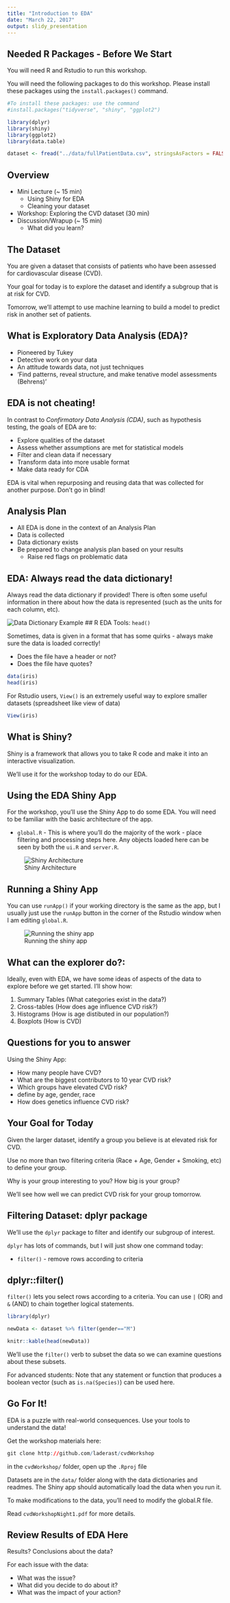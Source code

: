 ```yaml
---
title: "Introduction to EDA"
date: "March 22, 2017"
output: slidy_presentation
---
```


## Needed R Packages - Before We Start

You will need R and Rstudio to run this workshop.

You will need the following packages to do this workshop. Please install these packages using the `install.packages()` command.

```r
#To install these packages: use the command
#install.packages("tidyverse", "shiny", "ggplot2")

library(dplyr)
library(shiny)
library(ggplot2)
library(data.table)

dataset <- fread("../data/fullPatientData.csv", stringsAsFactors = FALSE)
```

## Overview

- Mini Lecture (~ 15 min)
    - Using Shiny for EDA
    - Cleaning your dataset
- Workshop: Exploring the CVD dataset (30 min)
- Discussion/Wrapup (~ 15 min)
    - What did you learn?
    
## The Dataset

You are given a dataset that consists of patients who have been assessed for cardiovascular disease (CVD). 

Your goal for today is to explore the dataset and identify a subgroup that is at risk for CVD.

Tomorrow, we'll attempt to use machine learning to build a model to predict risk in another set of patients.

## What is Exploratory Data Analysis (EDA)?

- Pioneered by Tukey
- Detective work on your data
- An attitude towards data, not just techniques
- 'Find patterns, reveal structure, and make tenative model assessments (Behrens)'

## EDA is not cheating!

In contrast to *Confirmatory Data Analysis (CDA)*, such as hypothesis testing, the goals of EDA are to:

- Explore qualities of the dataset
- Assess whether assumptions are met for statistical models
- Filter and clean data if necessary
- Transform data into more usable format
- Make data ready for CDA

EDA is vital when repurposing and reusing data that was collected for another purpose. Don't go in blind!

## Analysis Plan

- All EDA is done in the context of an Analysis Plan
- Data is collected
- Data dictionary exists
- Be prepared to change analysis plan based on your results
    - Raise red flags on problematic data

## EDA: Always read the data dictionary!

Always read the data dictionary if provided! There is often some useful information in there about how the data is represented (such as the units for each column, etc).

![Data Dictionary Example](image/dataDictionary.png)
## R EDA Tools: `head()`

Sometimes, data is given in a format that has some quirks - always make sure the data is loaded correctly!

- Does the file have a header or not?
- Does the file have quotes?

```r
data(iris)
head(iris)
```

For Rstudio users, `View()` is an extremely useful way to explore smaller datasets (spreadsheet like view of data)

```r
View(iris)
```

## What is Shiny?

Shiny is a framework that allows you to take R code and make it into an interactive visualization. 

We'll use it for the workshop today to do our EDA.

## Using the EDA Shiny App

For the workshop, you'll use the Shiny App to do some EDA. You will need to be familiar with the basic architecture of the app.

- `global.R` - This is where you'll do the majority of the work - place filtering and processing steps here. Any objects loaded here can be seen by both the `ui.R` and `server.R`.

![Shiny Architecture](image/shinyArchitecture.png)

## Running a Shiny App

You can use `runApp()` if your working directory is the same as the app, but I usually just use the `runApp` button in the corner of the Rstudio window when I am editing `global.R`.

![Running the shiny app](image/runningShinyApps.png)

## What can the explorer do?:

Ideally, even with EDA, we have some ideas of aspects of the data to explore before we get started. I'll show how:

1.  Summary Tables (What categories exist in the data?)
2.  Cross-tables (How does age influence CVD risk?)
3.  Histograms (How is age distibuted in our population?)
4.  Boxplots (How is CVD)

## Questions for you to answer

Using the Shiny App:

 + How many people have CVD?
 + What are the biggest contributors to 10 year CVD risk?
 + Which groups have elevated CVD risk?
  + define by age, gender, race
 + How does genetics influence CVD risk?
 
## Your Goal for Today

Given the larger dataset, identify a group you believe is at elevated risk for CVD.

Use no more than two filtering criteria (Race + Age, Gender + Smoking, etc) to define your group. 

Why is your group interesting to you? How big is your group?

We'll see how well we can predict CVD risk for your group tomorrow.

## Filtering Dataset: dplyr package

We'll use the `dplyr` package to filter and identify our subgroup of interest.

`dplyr` has lots of commands, but I will just show one command today: 

- `filter()` - remove rows according to criteria

## dplyr::filter()

`filter()` lets you select rows according to a criteria. You can use `|` (OR) and `&` (AND) to chain together logical statements.

```r
library(dplyr)

newData <- dataset %>% filter(gender=="M")

knitr::kable(head(newData))
```

We'll use the `filter()` verb to subset the data so we can examine questions about these subsets.

For advanced students: Note that any statement or function that produces a boolean vector (such as `is.na(Species)`) can be used here.

## Go For It!

EDA is a puzzle with real-world consequences. Use your tools to understand the data!

Get the workshop materials here:

```r
git clone http://github.com/laderast/cvdWorkshop
```

in the `cvdWorkshop/` folder, open up the `.Rproj` file

Datasets are in the `data/` folder along with the data dictionaries and readmes. The Shiny app should automatically load the data when you run it.

To make modifications to the data, you'll need to modify the global.R file.

Read `cvdWorkshopNight1.pdf` for more details.

## Review Results of EDA Here

Results? Conclusions about the data?

For each issue with the data: 

- What was the issue?
- What did you decide to do about it?
- What was the impact of your action?


